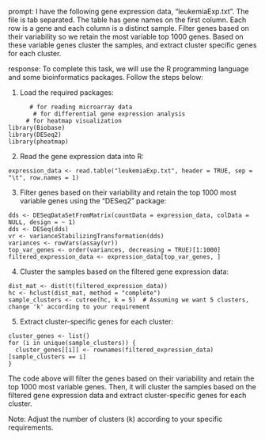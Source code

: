 prompt:
I have the following gene expression data, "leukemiaExp.txt". The file is tab separated. The table has gene names on the first column. Each row is a gene and each column is a distinct sample. Filter genes based on their variability so we retain the most variable top 1000 genes. Based on these variable genes cluster the samples, and extract cluster specific genes for each cluster.

response:
To complete this task, we will use the R programming language and some bioinformatics packages. Follow the steps below:

1. Load the required packages:
```
      # for reading microarray data
       # for differential gene expression analysis
     # for heatmap visualization
library(Biobase)
library(DESeq2)
library(pheatmap)
```

2. Read the gene expression data into R:
```
expression_data <- read.table("leukemiaExp.txt", header = TRUE, sep = "\t", row.names = 1)
```

3. Filter genes based on their variability and retain the top 1000 most variable genes using the "DESeq2" package:
```
dds <- DESeqDataSetFromMatrix(countData = expression_data, colData = NULL, design = ~ 1)
dds <- DESeq(dds)
vr <- varianceStabilizingTransformation(dds)
variances <- rowVars(assay(vr))
top_var_genes <- order(variances, decreasing = TRUE)[1:1000]
filtered_expression_data <- expression_data[top_var_genes, ]
```

4. Cluster the samples based on the filtered gene expression data:
```
dist_mat <- dist(t(filtered_expression_data))
hc <- hclust(dist_mat, method = "complete")
sample_clusters <- cutree(hc, k = 5)  # Assuming we want 5 clusters, change 'k' according to your requirement
```

5. Extract cluster-specific genes for each cluster:
```
cluster_genes <- list()
for (i in unique(sample_clusters)) {
  cluster_genes[[i]] <- rownames(filtered_expression_data)[sample_clusters == i]
}
```

The code above will filter the genes based on their variability and retain the top 1000 most variable genes. Then, it will cluster the samples based on the filtered gene expression data and extract cluster-specific genes for each cluster.

Note: Adjust the number of clusters (k) according to your specific requirements.
